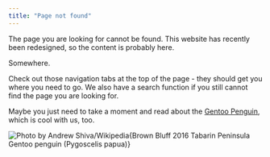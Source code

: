 ```yaml
---
title: "Page not found"
---
```


The page you are looking for cannot be found. This website has recently been 
redesigned, so the content is probably here.

Somewhere.

Check out those navigation tabs at the top of the page - they should get you 
where you need to go. We also have a search function if you still cannot find 
the page you are looking for.

Maybe you just need to take a moment and read about the 
[Gentoo Penguin](https://ebird.org/species/genpen1), which is cool with us, too.

![Photo by Andrew Shiva/Wikipedia](images/gentoo.jpg){Brown Bluff 2016 Tabarin Peninsula Gentoo penguin (Pygoscelis papua)}
